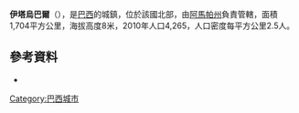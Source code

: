 {{Coord|0|35|45|N|50|40|15|W|display=title}}

'''伊塔烏巴爾'''（{{lang-pt|Itaubal}}），是[[巴西|巴西]]的城鎮，位於該國北部，由[[阿馬帕州|阿馬帕州]]負責管轄，面積1,704平方公里，海拔高度8米，2010年人口4,265，人口密度每平方公里2.5人。

==參考資料==
*{{cite web |url=http://www.ap.gov.br/pagina.asp?id_pagina=65 |title=Itaubal do Piririm |year=2015 |publisher=Governo do Estado do Amapá |location=Macapá, Amapá, Brazil |accessdate=2015-02-12 |language=pt |deadurl=yes |archiveurl=https://web.archive.org/web/20150213043250/http://www.ap.gov.br/pagina.asp?id_pagina=65 |archivedate=2015-02-13 }}
{{阿馬帕州市鎮|state=autocollapse}}
{{Brazil-geo-stub}}
[[Category:巴西城市|Category:巴西城市]]